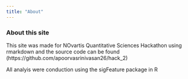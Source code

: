 ```yaml
---
title: "About"
---
```


### About this site



This site was made for NOvartis Quantitative Sciences Hackathon using rmarkdown and the source code can be found <here>(https://github.com/apoorvasrinivasan26/hack_2) 


All analyis were conduction using the sigFeature package in R
